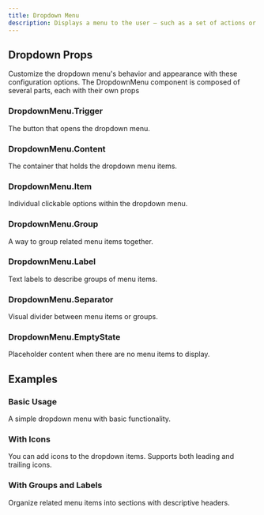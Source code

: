```yaml
---
title: Dropdown Menu
description: Displays a menu to the user — such as a set of actions or functions — triggered by a button.
---
```



<Demo data={playground} />

## Dropdown Props

Customize the dropdown menu's behavior and appearance with these configuration options.
The DropdownMenu component is composed of several parts, each with their own props

### DropdownMenu.Trigger

The button that opens the dropdown menu.

<auto-type-table path="./props.ts" name="DropdownMenuTriggerProps" />

### DropdownMenu.Content

The container that holds the dropdown menu items.

<auto-type-table path="./props.ts" name="DropdownMenuContentProps" />

### DropdownMenu.Item

Individual clickable options within the dropdown menu.

<auto-type-table path="./props.ts" name="DropdownMenuItemProps" />

### DropdownMenu.Group

A way to group related menu items together.

<auto-type-table path="./props.ts" name="DropdownMenuGroupProps" />

### DropdownMenu.Label

Text labels to describe groups of menu items.

<auto-type-table path="./props.ts" name="DropdownMenuLabelProps" />

### DropdownMenu.Separator

Visual divider between menu items or groups.

<auto-type-table path="./props.ts" name="DropdownMenuSeparatorProps" />

### DropdownMenu.EmptyState

Placeholder content when there are no menu items to display.

<auto-type-table path="./props.ts" name="DropdownMenuEmptyStateProps" />

## Examples

### Basic Usage

A simple dropdown menu with basic functionality.

<Demo data={basicDemo} />

### With Icons

You can add icons to the dropdown items. Supports both leading and trailing icons.

<Demo data={iconsDemo} />

### With Groups and Labels

Organize related menu items into sections with descriptive headers.

<Demo data={customDemo} />
